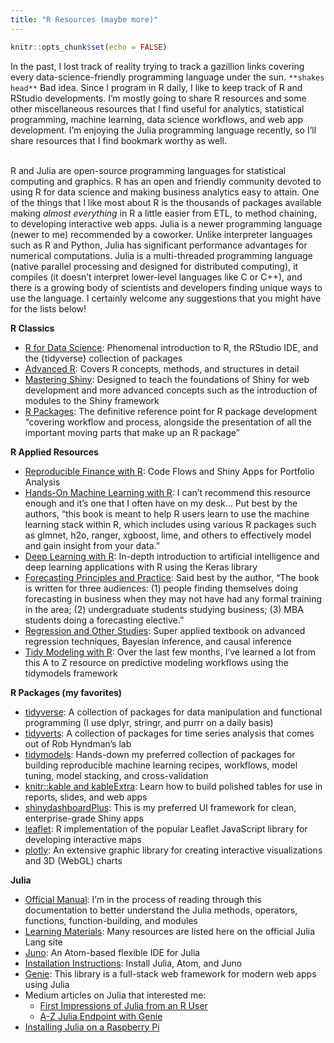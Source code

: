 ```yaml
---
title: "R Resources (maybe more)"
---
```


```r
knitr::opts_chunk$set(echo = FALSE)
```

In the past, I lost track of reality trying to track a gazillion links covering every data-science-friendly programming language under the sun. `**shakes head**` Bad idea. Since I program in R daily, I like to keep track of R and RStudio developments. I'm mostly going to share R resources and some other miscellaneous resources that I find useful for analytics, statistical programming, machine learning, data science workflows, and web app development. I'm enjoying the Julia programming language recently, so I'll share resources that I find bookmark worthy as well.<br><br>

R and Julia are open-source programming languages for statistical computing and graphics. R has an open and friendly community devoted to using R for data science and making business analytics easy to attain. One of the things that I like most about R is the thousands of packages available making _almost everything_ in R a little easier from ETL, to method chaining, to developing interactive web apps. Julia is a newer programming language (newer to me) recommended by a coworker. Unlike interpreter languages such as R and Python, Julia has significant performance advantages for numerical computations. Julia is a multi-threaded programming language (native parallel processing and designed for distributed computing), it compiles (it doesn't interpret lower-level languages like C or C++), and there is a growing body of scientists and developers finding unique ways to use the language. I certainly welcome any suggestions that you might have for the lists below!

**R Classics**

* [R for Data Science](https://r4ds.had.co.nz/): Phenomenal introduction to R, the RStudio IDE, and the {tidyverse} collection of packages
* [Advanced R](https://adv-r.hadley.nz/): Covers R concepts, methods, and structures in detail
* [Mastering Shiny](https://mastering-shiny.org/): Designed to teach the foundations of Shiny for web development and more advanced concepts such as the introduction of modules to the Shiny framework
* [R Packages](https://r-pkgs.org/): The definitive reference point for R package development "covering workflow and process, alongside the presentation of all the important moving parts that make up an R package"

**R Applied Resources**

* [Reproducible Finance with R](http://www.reproduciblefinance.com/start-here/): Code Flows and Shiny Apps for Portfolio Analysis
* [Hands-On Machine Learning with R](https://bradleyboehmke.github.io/HOML/): I can't recommend this resource enough and it's one that I often have on my desk... Put best by the authors, "this book is meant to help R users learn to use the machine learning stack within R, which includes using various R packages such as glmnet, h2o, ranger, xgboost, lime, and others to effectively model and gain insight from your data."
* [Deep Learning with R](https://www.manning.com/books/deep-learning-with-r): In-depth introduction to artificial intelligence and deep learning applications with R using the Keras library
* [Forecasting Principles and Practice](https://otexts.com/fpp3/): Said best by the author, "The book is written for three audiences: (1) people finding themselves doing forecasting in business when they may not have had any formal training in the area; (2) undergraduate students studying business; (3) MBA students doing a forecasting elective."
* [Regression and Other Studies](https://www.cambridge.org/core/books/regression-and-other-stories/DD20DD6C9057118581076E54E40C372C): Super applied textbook on advanced regression techniques, Bayesian inference, and causal inference
* [Tidy Modeling with R](https://www.tmwr.org/): Over the last few months, I've learned a lot from this A to Z resource on predictive modeling workflows using the tidymodels framework

**R Packages (my favorites)**

* [tidyverse](https://www.tidyverse.org/): A collection of packages for data manipulation and functional programming (I use dplyr, stringr, and purrr on a daily basis)
* [tidyverts](https://tidyverts.org/): A collection of packages for time series analysis that comes out of Rob Hyndman's lab
* [tidymodels](https://www.tidymodels.org/): Hands-down my preferred collection of packages for building reproducible machine learning recipes, workflows, model tuning, model stacking, and cross-validation 
* [knitr::kable and kableExtra](https://cran.r-project.org/web/packages/kableExtra/vignettes/awesome_table_in_html.html): Learn how to build polished tables for use in reports, slides, and web apps
* [shinydashboardPlus](https://rinterface.com/shiny/shinydashboardPlus/): This is my preferred UI framework for clean, enterprise-grade Shiny apps
* [leaflet](https://rstudio.github.io/leaflet/): R implementation of the popular Leaflet JavaScript library for developing interactive maps
* [plotly](https://plotly.com/r/): An extensive graphic library for creating interactive visualizations and 3D (WebGL) charts 

**Julia**

* [Official Manual](https://docs.julialang.org/en/v1/manual/getting-started/): I'm in the process of reading through this documentation to better understand the Julia methods, operators, functions, function-building, and modules
* [Learning Materials](https://julialang.org/learning/): Many resources are listed here on the official Julia Lang site
* [Juno](https://junolab.org/): An Atom-based flexible IDE for Julia
* [Installation Instructions](http://docs.junolab.org/latest/man/installation/): Install Julia, Atom, and Juno
* [Genie](https://genieframework.com/): This library is a full-stack web framework for modern web apps using Julia
* Medium articles on Julia that interested me:
  * [First Impressions of Julia from an R User](https://mdneuzerling.com/post/first-impressions-of-julia-from-an-r-user/)
  * [A-Z Julia Endpoint with Genie](https://towardsdatascience.com/a-z-julia-endpoint-with-genie-a2e0c2f1c884)
* [Installing Julia on a Raspberry Pi](https://juliaberry.github.io/)